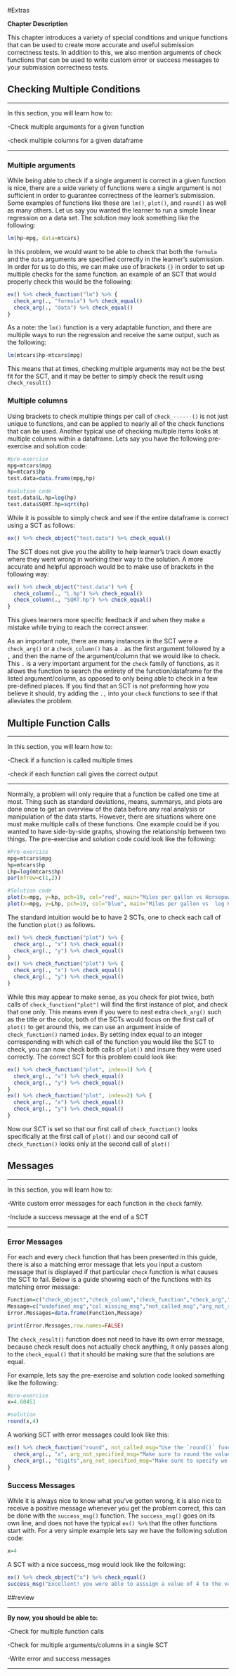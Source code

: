 #Extras

**Chapter Description**

This chapter introduces a variety of special conditions and unique functions that can be used to create more accurate and useful submission correctness tests. In addition to this, we also mention arguments of check functions that can be used to write custom error or success messages to your submission correctness tests. 

## Checking Multiple Conditions

***

In this section, you will learn how to:

-Check multiple arguments for a given function

-check multiple columns for a given dataframe

***


### Multiple arguments

While being able to check if a single argument is correct in a given function is nice, there are a wide variety of functions were a single argument is not sufficient in order to guarantee correctness of the learner's submission. Some examples of functions like these are `lm()`, `plot()`, and `round()` as well as many others. Let us say you wanted the learner to run a simple linear regression on a data set. The solution may look something like the following:

```r
lm(hp~mpg, data=mtcars)
```

In this problem, we would want to be able to check that both the `formula` and the `data` arguments are specified correctly in the learner's submission. In order for us to do this, we can make use of brackets `{}` in order to set up multiple checks for the same function. an example of an SCT that would properly check this would be the following:

```r
ex() %>% check_function("lm") %>% {
  check_arg(., "formula") %>% check_equal()
  check_arg(., "data") %>% check_equal()
}
```

As a note: the `lm()` function is a very adaptable function, and there are multiple ways to run the regression and receive the same output, such as the following:

```r
lm(mtcars$hp~mtcars$mpg)
```

This means that at times, checking multiple arguments may not be the best fit for the SCT, and it may be better to simply check the result using `check_result()`

### Multiple columns

Using brackets to check multiple things per call of `check_------()` is not just unique to functions, and can be applied to nearly all of the check functions that can be used. Another typical use of checking multiple items looks at multiple columns within a dataframe. Lets say you have the following pre-exercise and solution code:

```r
#pre-exercise
mpg=mtcars$mpg
hp=mtcars$hp
test.data=data.frame(mpg,hp)

#solution code
test.data$L.hp=log(hp)
test.data$SQRT.hp=sqrt(hp)
```

While it is possible to simply check and see if the entire dataframe is correct using a SCT as follows:

```r
ex() %>% check_object("test.data") %>% check_equal()
```

The SCT does not give you the ability to help learner's track down exactly where they went wrong in working their way to the solution. A more accurate and helpful approach would be to make use of brackets in the following way:

```r
ex() %>% check_object("test.data") %>% {
  check_column(., "L.hp") %>% check_equal()
  check_column(., "SQRT.hp") %>% check_equal()
} 
```

This gives learners more specific feedback if and when they make a mistake while trying to reach the correct answer.

As an important note, there are many instances in the SCT were a `check_arg()` or a `check_column()` has a `.` as the first argument followed by  a `,` and then the name of the argument/column that we would like to check. This `.` is a very important argument for the `check` family of functions, as it allows the function to search the entirety of the function/dataframe for the listed argument/column, as opposed to only being able to check in a few pre-defined places. If you find that an SCT is not preforming how you believe it should, try adding the `.,` into your `check` functions to see if that alleviates the problem.

## Multiple Function Calls

***

In this section, you will learn how to:

-Check if a function is called multiple times

-check if each function call gives the correct output

***

Normally, a problem will only require that a function be called one time at most. Thing such as standard deviations, means, summarys, and plots are done once to get an overview of the data before any real analysis or manipulation of the data starts. However, there are situations where one must make multiple calls of these functions. One example could be if you wanted to have side-by-side graphs, showing the relationship between two things. The pre-exercise and solution code could look like the following:

```r
#Pre-exercise
mpg=mtcars$mpg
hp=mtcars$hp
Lhp=log(mtcars$hp)
par(mfrow=c(1,2))

#Solution code
plot(x=mpg, y=hp, pch=19, col="red", main="Miles per gallon vs Horsepower")
plot(x=mpg, y=Lhp, pch=19, col="blue", main="Miles per gallon vs  log Horsepower")
```

The standard intuition would be to have 2 SCTs, one to check each call of the function `plot()` as follows. 

```r
ex() %>% check_function("plot") %>% {
  check_arg(., "x") %>% check_equal()
  check_arg(., "y") %>% check_equal()
}
ex() %>% check_function("plot") %>% {
  check_arg(., "x") %>% check_equal()
  check_Arg(., "y") %>% check_equal()
}
```

While this may appear to make sense, as you check for plot twice, both calls of `check_function("plot")` will find the first instance of plot, and check that one only. This means even if you were to nest extra `check_arg()` such as the title or the color, both of the SCTs would focus on the first call of `plot()` to get around this, we can use an argument inside of `check_function()` named `index`. By setting index equal to an integer corresponding with which call of the function you would like the SCT to check, you can now check both calls of `plot()` and insure they were used correctly. The correct SCT for this problem could look like:

```r
ex() %>% check_function("plot", index=1) %>% {
  check_arg(., "x") %>% check_equal()
  check_arg(., "y") %>% check_equal()
}
ex() %>% check_function("plot", index=2) %>% {
  check_arg(., "x") %>% check_equal()
  check_arg(., "y") %>% check_equal()
}
```

Now our SCT is set so that our first call of `check_function()` looks specifically at the first call of `plot()` and our second call of `check_function()` looks only at the second call of `plot()`


## Messages

***

In this section, you will learn how to:

-Write custom error messages for each function in the `check` family.

-Include a success message at the end of a SCT

***

### Error Messages
For each and every `check` function that has been presented in this guide, there is also a matching error message that lets you input a custom message that is displayed if that particular `check` function is what causes the SCT to fail. Below is a guide showing each of the functions with its matching error message:

```r
Function=c("check_object","check_column","check_function","check_arg","check_equal")
Message=c("undefined_msg","col_missing_msg","not_called_msg","arg_not_specified_msg","incorrect_msg")
Error.Messages=data.frame(Function,Message)
```
```r
print(Error.Messages,row.names=FALSE)
```

The `check_result()` function does not need to have its own error message, because check result does not actually check anything, it only passes along to the `check_equal()` that it should be making sure that the solutions are equal. 

For example, lets say the pre-exercise and solution code looked something like the following:

```r
#pre-exercise
x=4.68451

#solution
round(x,4)
```

A working SCT with error messages could look like this:

```r
ex() %>% check_function("round", not_called_msg="Use the `round()` function to round x.") %>% {
  check_arg(., "x", arg_not_specified_msg="Make sure to round the value found in x") %>% check_equal(incorrect_msg="Make sure x = 4.68451")
  check_arg(., "digits",arg_not_specified_msg="Make sure to specify we want to round x to a specific number of digits") %>% check_equal(incorrect_msg="We would like to round x to 4 digits")
}
```

### Success Messages

While it is always nice to know what you've gotten wrong, it is also nice to receive a positive message whenever you get the problem correct, this can be done with the `success_msg()` function. The `success_msg()` goes on its own line, and does not have the typical `ex() %>%` that the other functions start with. For a very simple example lets say we have the following solution code:

```r
x=4
```

A SCT with a nice success_msg would look like the following:

```r
ex() %>% check_object("x") %>% check_equal()
success_msg("Excellent! you were able to asssign a value of 4 to the variable x.")
```

##review

***

**By now, you should be able to:**

-Check for multiple function calls

-Check for multiple arguments/columns in a single SCT

-Write error and success messages

***